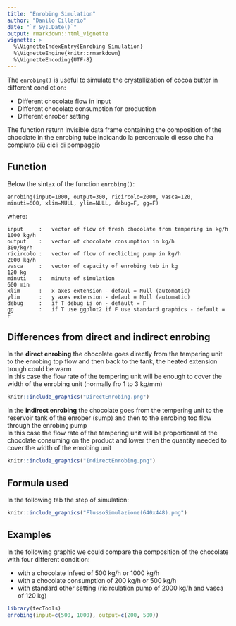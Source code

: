 ```yaml
---
title: "Enrobing Simulation"
author: "Danilo Cillario"
date: "`r Sys.Date()`"
output: rmarkdown::html_vignette
vignette: >
  %\VignetteIndexEntry{Enrobing Simulation}
  %\VignetteEngine{knitr::rmarkdown}
  %\VignetteEncoding{UTF-8}
---
```


The `enrobing()` is useful to simulate the crystallization of cocoa butter in different condiction:

* Different chocolate flow in input
* Different chocolate consumption for production
* Different enrober setting

The function return invisible data frame containing the composition of the chocolate in the enrobing tube indicando la percentuale di esso che ha compiuto più cicli di pompaggio

## Function

Below the sintax of the function `enrobing()`:

    enrobing(input=1000, output=300, ricircolo=2000, vasca=120, minuti=600, xlim=NULL, ylim=NULL, debug=F, gg=F)
    
where:

    input     :   vector of flow of fresh chocolate from tempering in kg/h                 1000 kg/h
    output    :   vector of chocolate consumption in kg/h                                   300/kg/h
    ricircolo :   vector of flow of reclicling pump in kg/h                                2000 kg/h
    vasca     :   vector of capacity of enrobing tub in kg                                  120 kg
    minuti    :   minute of simulation                                                      600 min
    xlim      :   x axes extension - defaul = Null (automatic)
    ylim      :   y axes extension - defaul = Null (automatic)
    debug     :   if T debug is on - default = F
    gg        :   if T use ggplot2 if F use standard graphics - default = F

## Differences from direct and indirect enrobing

In the **direct enrobing** the chocolate goes directly from the tempering unit to the enrobing top flow and then back to the tank, the heated extension trough could be warm  
In this case the flow rate of the tempering unit will be enough to cover the width of the enrobing unit (normally fro 1 to 3 kg/mm)  

```r
knitr::include_graphics("DirectEnrobing.png")
```

In the **indirect enrobing** the chocolate goes from the tempering unit to the reservoir tank of the enrober (sump) and then to the enrobing top flow through the enrobing pump  
In this case the flow rate of the tempering unit will be proportional of the chocolate consuming on the product and lower then the quantity needed to cover the width of the enrobing unit  

```r
knitr::include_graphics("IndirectEnrobing.png")
```

## Formula used

In the following tab the step of simulation:

```r
knitr::include_graphics("FlussoSimulazione(640x448).png")
```

## Examples

In the following graphic we could compare the composition of the chocolate with four different condition:

* with a chocolate infeed of 500 kg/h or 1000 kg/h
* with a chocolate consumption of 200 kg/h or 500 kg/h
* with standard other setting (ricirculation pump of 2000 kg/h and vasca of 120 kg) 

```r
library(tecTools)
enrobing(input=c(500, 1000), output=c(200, 500))

```




